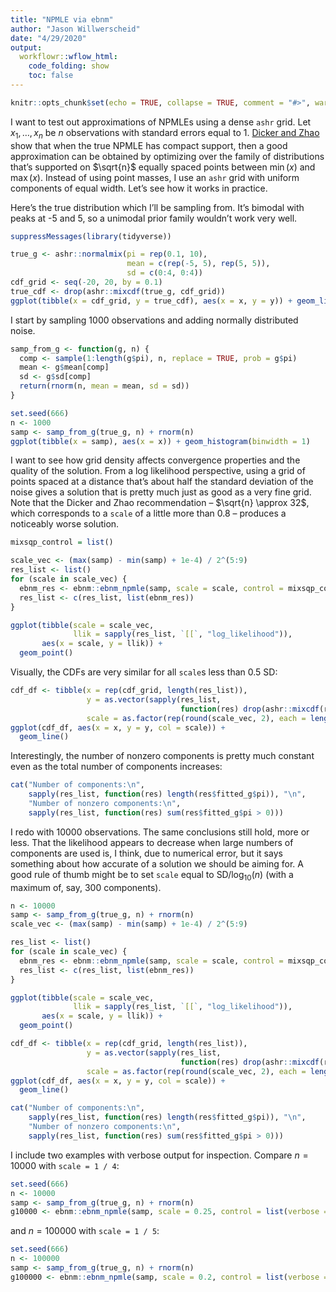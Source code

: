 ```yaml
---
title: "NPMLE via ebnm"
author: "Jason Willwerscheid"
date: "4/29/2020"
output:
  workflowr::wflow_html:
    code_folding: show
    toc: false
---
```


```r
knitr::opts_chunk$set(echo = TRUE, collapse = TRUE, comment = "#>", warning = TRUE)
```

I want to test out approximations of NPMLEs using a dense `ashr` grid. Let $x_1, \ldots, x_n$ be $n$ observations with standard errors equal to 1. [Dicker and Zhao](https://arxiv.org/abs/1407.2635) show that when the true NPMLE has compact support, then a good approximation can be obtained by optimizing over the family of distributions that's supported on $\sqrt{n}$ equally spaced points between $\min (x)$ and $\max (x)$. Instead of using point masses, I use an `ashr` grid with uniform components of equal width. Let's see how it works in practice.

Here's the true distribution which I'll be sampling from. It's bimodal with peaks at -5 and 5, so a unimodal prior family wouldn't work very well.

```r
suppressMessages(library(tidyverse))

true_g <- ashr::normalmix(pi = rep(0.1, 10),
                          mean = c(rep(-5, 5), rep(5, 5)),
                          sd = c(0:4, 0:4))
cdf_grid <- seq(-20, 20, by = 0.1)
true_cdf <- drop(ashr::mixcdf(true_g, cdf_grid))
ggplot(tibble(x = cdf_grid, y = true_cdf), aes(x = x, y = y)) + geom_line()
```

I start by sampling 1000 observations and adding normally distributed noise.

```r
samp_from_g <- function(g, n) {
  comp <- sample(1:length(g$pi), n, replace = TRUE, prob = g$pi)
  mean <- g$mean[comp]
  sd <- g$sd[comp]
  return(rnorm(n, mean = mean, sd = sd))
}

set.seed(666)
n <- 1000
samp <- samp_from_g(true_g, n) + rnorm(n)
ggplot(tibble(x = samp), aes(x = x)) + geom_histogram(binwidth = 1)
```

I want to see how grid density affects convergence properties and the quality of the solution. From a log likelihood perspective, using a grid of points spaced at a distance that's about half the standard deviation of the noise gives a solution that is pretty much just as good as a very fine grid. Note that the Dicker and Zhao recommendation -- $\sqrt{n} \approx 32$, which corresponds to a `scale` of a little more than 0.8 -- produces a noticeably worse solution. 

```r
mixsqp_control = list()

scale_vec <- (max(samp) - min(samp) + 1e-4) / 2^(5:9)
res_list <- list()
for (scale in scale_vec) {
  ebnm_res <- ebnm::ebnm_npmle(samp, scale = scale, control = mixsqp_control)
  res_list <- c(res_list, list(ebnm_res))
}

ggplot(tibble(scale = scale_vec, 
              llik = sapply(res_list, `[[`, "log_likelihood")), 
       aes(x = scale, y = llik)) + 
  geom_point()
```

Visually, the CDFs are very similar for all `scale`s less than 0.5 SD:

```r
cdf_df <- tibble(x = rep(cdf_grid, length(res_list)), 
                 y = as.vector(sapply(res_list, 
                                      function(res) drop(ashr::mixcdf(res$fitted_g, cdf_grid)))),
                 scale = as.factor(rep(round(scale_vec, 2), each = length(cdf_grid))))
ggplot(cdf_df, aes(x = x, y = y, col = scale)) + 
  geom_line()
```

Interestingly, the number of nonzero components is pretty much constant even as the total number of components increases:

```r
cat("Number of components:\n",
    sapply(res_list, function(res) length(res$fitted_g$pi)), "\n",
    "Number of nonzero components:\n",
    sapply(res_list, function(res) sum(res$fitted_g$pi > 0)))
```

I redo with 10000 observations. The same conclusions still hold, more or less. That the likelihood appears to decrease when large numbers of components are used is, I think, due to numerical error, but it says something about how accurate of a solution we should be aiming for. A good rule of thumb might be to set `scale` equal to $\text{SD} / \log_{10} (n)$ (with a maximum of, say, 300 components).

```r
n <- 10000
samp <- samp_from_g(true_g, n) + rnorm(n)
scale_vec <- (max(samp) - min(samp) + 1e-4) / 2^(5:9)

res_list <- list()
for (scale in scale_vec) {
  ebnm_res <- ebnm::ebnm_npmle(samp, scale = scale, control = mixsqp_control)
  res_list <- c(res_list, list(ebnm_res))
}

ggplot(tibble(scale = scale_vec, 
              llik = sapply(res_list, `[[`, "log_likelihood")), 
       aes(x = scale, y = llik)) + 
  geom_point()

cdf_df <- tibble(x = rep(cdf_grid, length(res_list)), 
                 y = as.vector(sapply(res_list, 
                                      function(res) drop(ashr::mixcdf(res$fitted_g, cdf_grid)))),
                 scale = as.factor(rep(round(scale_vec, 2), each = length(cdf_grid))))
ggplot(cdf_df, aes(x = x, y = y, col = scale)) + 
  geom_line()

cat("Number of components:\n",
    sapply(res_list, function(res) length(res$fitted_g$pi)), "\n",
    "Number of nonzero components:\n",
    sapply(res_list, function(res) sum(res$fitted_g$pi > 0)))
```

I include two examples with verbose output for inspection. Compare $n = 10000$ with `scale = 1 / 4`:

```r
set.seed(666)
n <- 10000
samp <- samp_from_g(true_g, n) + rnorm(n)
g10000 <- ebnm::ebnm_npmle(samp, scale = 0.25, control = list(verbose = TRUE))
```

and $n = 100000$ with `scale = 1 / 5`:

```r
set.seed(666)
n <- 100000
samp <- samp_from_g(true_g, n) + rnorm(n)
g100000 <- ebnm::ebnm_npmle(samp, scale = 0.2, control = list(verbose = TRUE))
```

